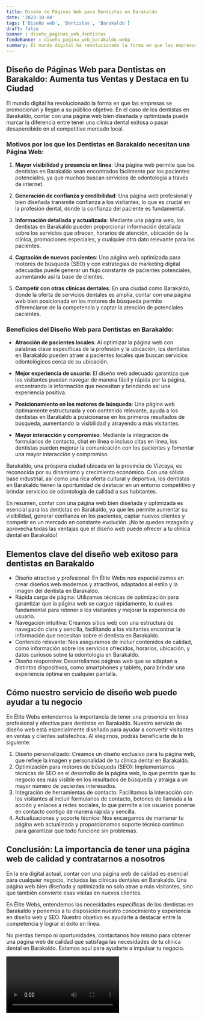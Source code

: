 ```yaml
---
title: Diseño de Páginas Web para Dentistas en Barakaldo
date: '2023-10-04'
tags: ['Diseño web', 'Dentistas', 'Barakaldo']
draft: false
banner : diseño_paginas_web_dentistas
fondoBanner : diseño_pagina_web_barakaldo.webp
summary: El mundo digital ha revolucionado la forma en que las empresas se promocionan y llegan a su público objetivo. En el caso de los dentistas en Barakaldo, contar con una página web bien diseñada y optimizada puede marcar la diferencia entre tener una clínica dental exitosa o pasar desapercibido en el competitivo mercado local.
---
```


## Diseño de Páginas Web para Dentistas en Barakaldo: Aumenta tus Ventas y Destaca en tu Ciudad

El mundo digital ha revolucionado la forma en que las empresas se promocionan y llegan a su público objetivo. En el caso de los dentistas en Barakaldo, contar con una página web bien diseñada y optimizada puede marcar la diferencia entre tener una clínica dental exitosa o pasar desapercibido en el competitivo mercado local.

### Motivos por los que los Dentistas en Barakaldo necesitan una Página Web:

1. **Mayor visibilidad y presencia en línea**: Una página web permite que los dentistas en Barakaldo sean encontrados fácilmente por los pacientes potenciales, ya que muchos buscan servicios de odontología a través de internet.

2. **Generación de confianza y credibilidad**: Una página web profesional y bien diseñada transmite confianza a los visitantes, lo que es crucial en la profesión dental, donde la confianza del paciente es fundamental.

3. **Información detallada y actualizada**: Mediante una página web, los dentistas en Barakaldo pueden proporcionar información detallada sobre los servicios que ofrecen, horarios de atención, ubicación de la clínica, promociones especiales, y cualquier otro dato relevante para los pacientes.

4. **Captación de nuevos pacientes**: Una página web optimizada para motores de búsqueda (SEO) y con estrategias de marketing digital adecuadas puede generar un flujo constante de pacientes potenciales, aumentando así la base de clientes.

5. **Competir con otras clínicas dentales**: En una ciudad como Barakaldo, donde la oferta de servicios dentales es amplia, contar con una página web bien posicionada en los motores de búsqueda permite diferenciarse de la competencia y captar la atención de potenciales pacientes.

### Beneficios del Diseño Web para Dentistas en Barakaldo:

- **Atracción de pacientes locales**: Al optimizar la página web con palabras clave específicas de la profesión y la ubicación, los dentistas en Barakaldo pueden atraer a pacientes locales que buscan servicios odontológicos cerca de su ubicación.

- **Mejor experiencia de usuario**: El diseño web adecuado garantiza que los visitantes puedan navegar de manera fácil y rápida por la página, encontrando la información que necesitan y brindando así una experiencia positiva.

- **Posicionamiento en los motores de búsqueda**: Una página web óptimamente estructurada y con contenido relevante, ayuda a los dentistas en Barakaldo a posicionarse en los primeros resultados de búsqueda, aumentando la visibilidad y atrayendo a más visitantes.

- **Mayor interacción y compromiso**: Mediante la integración de formularios de contacto, chat en línea o incluso citas en línea, los dentistas pueden mejorar la comunicación con los pacientes y fomentar una mayor interacción y compromiso.

Barakaldo, una próspera ciudad ubicada en la provincia de Vizcaya, es reconocida por su dinamismo y crecimiento económico. Con una sólida base industrial, así como una rica oferta cultural y deportiva, los dentistas en Barakaldo tienen la oportunidad de destacar en un entorno competitivo y brindar servicios de odontología de calidad a sus habitantes.

En resumen, contar con una página web bien diseñada y optimizada es esencial para los dentistas en Barakaldo, ya que les permite aumentar su visibilidad, generar confianza en los pacientes, captar nuevos clientes y competir en un mercado en constante evolución. ¡No te quedes rezagado y aprovecha todas las ventajas que el diseño web puede ofrecer a tu clínica dental en Barakaldo!

<GifSeo />

<Cta />

## Elementos clave del diseño web exitoso para dentistas en Barakaldo

- Diseño atractivo y profesional: En Élite Webs nos especializamos en crear diseños web modernos y atractivos, adaptados al estilo y la imagen del dentista en Barakaldo.
- Rápida carga de página: Utilizamos técnicas de optimización para garantizar que la página web se cargue rápidamente, lo cual es fundamental para retener a los visitantes y mejorar la experiencia de usuario.
- Navegación intuitiva: Creamos sitios web con una estructura de navegación clara y sencilla, facilitando a los visitantes encontrar la información que necesitan sobre el dentista en Barakaldo.
- Contenido relevante: Nos aseguramos de incluir contenidos de calidad, como información sobre los servicios ofrecidos, horarios, ubicación, y datos curiosos sobre la odontología en Barakaldo.
- Diseño responsive: Desarrollamos páginas web que se adaptan a distintos dispositivos, como smartphones y tablets, para brindar una experiencia óptima en cualquier pantalla.

## Cómo nuestro servicio de diseño web puede ayudar a tu negocio

En Élite Webs entendemos la importancia de tener una presencia en línea profesional y efectiva para dentistas en Barakaldo. Nuestro servicio de diseño web está especialmente diseñado para ayudar a convertir visitantes en ventas y clientes satisfechos. Al elegirnos, podrás beneficiarte de lo siguiente:

1. Diseño personalizado: Creamos un diseño exclusivo para tu página web, que refleje la imagen y personalidad de tu clínica dental en Barakaldo.
2. Optimización para motores de búsqueda (SEO): Implementamos técnicas de SEO en el desarrollo de la página web, lo que permite que tu negocio sea más visible en los resultados de búsqueda y atraiga a un mayor número de pacientes interesados.
3. Integración de herramientas de contacto: Facilitamos la interacción con los visitantes al incluir formularios de contacto, botones de llamada a la acción y enlaces a redes sociales, lo que permite a los usuarios ponerse en contacto contigo de manera rápida y sencilla.
4. Actualizaciones y soporte técnico: Nos encargamos de mantener tu página web actualizada y proporcionamos soporte técnico continuo para garantizar que todo funcione sin problemas.

## Conclusión: La importancia de tener una página web de calidad y contratarnos a nosotros

En la era digital actual, contar con una página web de calidad es esencial para cualquier negocio, incluidas las clínicas dentales en Barakaldo. Una página web bien diseñada y optimizada no solo atrae a más visitantes, sino que también convierte esas visitas en nuevos clientes.

En Élite Webs, entendemos las necesidades específicas de los dentistas en Barakaldo y ponemos a tu disposición nuestro conocimiento y experiencia en diseño web y SEO. Nuestro objetivo es ayudarte a destacar entre la competencia y lograr el éxito en línea.

No pierdas tiempo ni oportunidades, contáctanos hoy mismo para obtener una página web de calidad que satisfaga las necesidades de tu clínica dental en Barakaldo. Estamos aquí para ayudarte a impulsar tu negocio.

<Video />

<CtaBot job='Dentistas' city='Barakaldo'/>

<Gmaps query='Barakaldo+españa+maps' />